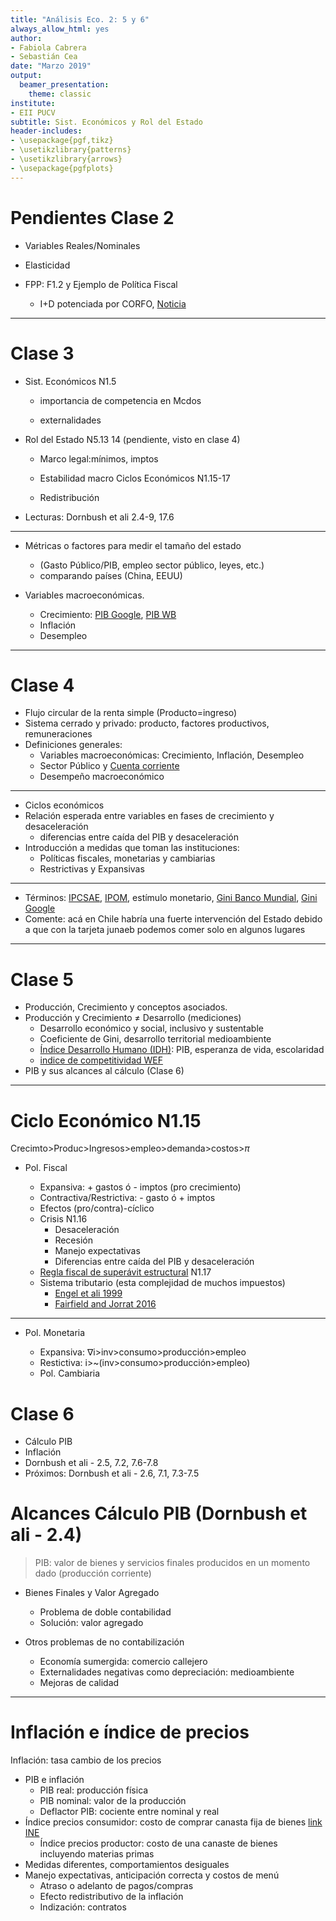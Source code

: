 ```yaml
---
title: "Análisis Eco. 2: 5 y 6"
always_allow_html: yes
author:
- Fabiola Cabrera
- Sebastián Cea
date: "Marzo 2019"
output:
  beamer_presentation:
    theme: classic
institute:
- EII PUCV
subtitle: Sist. Económicos y Rol del Estado
header-includes:
- \usepackage{pgf,tikz}
- \usetikzlibrary{patterns}
- \usetikzlibrary{arrows}
- \usepackage{pgfplots}
---
```



# Pendientes Clase 2

-  Variables Reales/Nominales

-  Elasticidad

- FPP: F1.2 y Ejemplo de Política Fiscal 

    - I+D potenciada por CORFO, [Noticia](https://www.emol.com/noticias/Economia/2019/03/01/939627/Gasto-en-ID-alcanzo-036-del-PIB-en-2017-y-registro-su-menor-nivel-en-cinco-anos.html)

----


# Clase 3

- Sist. Económicos N1.5

    -   importancia de competencia en Mcdos

    -   externalidades

- Rol del Estado N5.13 14 (pendiente, visto en clase 4)

    - Marco legal:mínimos, imptos
    
    - Estabilidad macro  Ciclos Económicos N1.15-17
    
    - Redistribución
    
- Lecturas: Dornbush et ali 2.4-9, 17.6


----

- Métricas o factores para medir el tamaño del estado 

    - (Gasto Público/PIB, empleo sector público, leyes, etc.) 
    - comparando países (China, EEUU)
    
- Variables macroeconómicas. 
    - Crecimiento: [PIB Google](https://www.google.cl/publicdata/explore?ds=d5bncppjof8f9_&met_y=ny_gdp_pcap_cd&hl=es&dl=es#!ctype=l&strail=false&bcs=d&nselm=h&met_y=ny_gnp_mktp_pp_cd&scale_y=lin&ind_y=false&rdim=region&idim=country:CHL&ifdim=region&hl=es&dl=es&ind=false), [PIB WB](https://datos.bancomundial.org/indicador/NY.GDP.PCAP.CD?locations=CL)    
    - Inflación
    - Desempleo




----

# Clase 4

- Flujo circular de la renta simple (Producto=ingreso)
- Sistema cerrado y privado: producto, factores productivos, remuneraciones 
- Definiciones generales:
    - Variables macroeconómicas: Crecimiento, Inflación, Desempleo
    - Sector Público y [Cuenta corriente](https://www.bcentral.cl/balanza-de-pagos-y-posicion-de-inversion-internacional)
    - Desempeño macroeconómico

----

- Ciclos económicos
- Relación esperada entre variables en fases de crecimiento y desaceleración 
    - diferencias entre caída del PIB y desaceleración
- Introducción a medidas que toman las instituciones:
    - Políticas fiscales, monetarias y cambiarias
    - Restrictivas y Expansivas

----

- Términos: [IPCSAE](https://si3.bcentral.cl/estadisticas/Principal1/informes/boletin/listado/BI001_a2_g_Coment.pdf), [IPOM](https://www.bcentral.cl/informe-de-politica-monetaria-ipom-), estímulo monetario, [Gini Banco Mundial](https://datos.bancomundial.org/indicador/SI.POV.GINI?contextual=min&end=2015&locations=CL&start=1987&view=chart), [Gini Google](https://www.google.com/publicdata/explore?ds=d5bncppjof8f9_&hl=es#!ctype=l&strail=false&bcs=d&nselm=h&met_y=si_pov_gini&scale_y=lin&ind_y=false&rdim=region&idim=country:CHL&ifdim=region&hl=es&dl=es&ind=false)
- Comente: acá en Chile habría una fuerte intervención del Estado debido a que con la tarjeta junaeb podemos comer solo en algunos lugares
    
    
----

# Clase 5

- Producción, Crecimiento y conceptos asociados.
- Producción y Crecimiento $\neq$ Desarrollo (mediciones)
    - Desarrollo económico y social, inclusivo y sustentable
    - Coeficiente de Gini, desarrollo territorial medioambiente
    - [Índice Desarrollo Humano (IDH)](http://desarrollohumano.cl/idh/indice-desarrollo-humano/): PIB, esperanza de vida, escolaridad 
    - [indice de competitividad WEF](https://tcdata360.worldbank.org/indicators/gci?country=BRA&indicator=631&countries=CHL&viz=line_chart&years=2007,2017)

- PIB y sus alcances al cálculo (Clase 6)

----


# Ciclo Económico N1.15

Crecimto>Produc>Ingresos>empleo>demanda>costos>$\pi$

- Pol. Fiscal 

    - Expansiva: + gastos ó - imptos (pro crecimiento)
    - Contractiva/Restrictiva: - gasto ó + imptos 
    - Efectos (pro/contra)-cíclico
    - Crisis N1.16
        - Desaceleración
        - Recesión
        - Manejo expectativas
        - Diferencias entre caída del PIB y desaceleración
    - [Regla fiscal de superávit estructural](http://www.hacienda.cl/preguntas-frecuentes/deberes-y-funciones/en-que-consiste-la-regla-del-balance.html) N1.17
    - Sistema tributario (esta complejidad de muchos impuestos)
        - [Engel et ali 1999](https://www.sciencedirect.com/science/article/pii/S0304387899000097)
        - [Fairfield and Jorrat 2016](https://doi.org/10.1111/roiw.12196)

----

- Pol. Monetaria

    - Expansiva: $\nabla$i>inv>consumo>producción>empleo
    - Restictiva: i>~(inv>consumo>producción>empleo)
    - Pol. Cambiaria
    
# Clase 6 

- Cálculo PIB
- Inflación
- Dornbush et ali - 2.5, 7.2, 7.6-7.8
- Próximos: Dornbush et ali - 2.6, 7.1, 7.3-7.5

# Alcances Cálculo PIB (Dornbush et ali - 2.4)

>PIB: valor de bienes y servicios finales producidos en un momento dado (producción corriente)

- Bienes Finales y Valor Agregado

    - Problema de doble contabilidad
    - Solución: valor agregado

- Otros problemas de no contabilización
    - Economía sumergida: comercio callejero
    - Externalidades negativas como depreciación: medioambiente
    - Mejoras de calidad
    
----   
    
# Inflación e índice de precios

Inflación: tasa cambio de  los precios

- PIB e inflación
    - PIB real: producción física
    - PIB nominal: valor de la producción
    - Deflactor PIB: cociente entre nominal y real

- Índice precios consumidor: costo de comprar canasta fija de bienes [link INE](https://www.ine.cl/estad%C3%ADsticas/precios/ipc)
    - Índice precios productor: costo de una canaste de bienes incluyendo materias primas
- Medidas diferentes, comportamientos desiguales
- Manejo expectativas, anticipación correcta y costos de menú
    - Atraso o adelanto de pagos/compras
    - Efecto redistributivo de la inflación
    - Indización: contratos
    
    